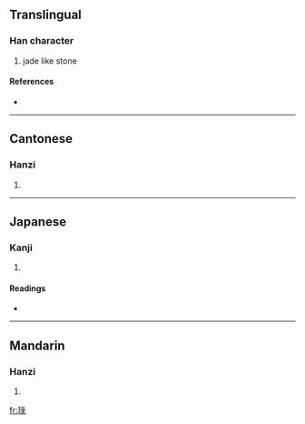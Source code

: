 ==Translingual==

===Han character===
{{Han char|rn=96|rad=玉|as=08|sn=12|four=1713<sub>2</sub>|canj=一土弓一水 (MGNME), 一土女弓水 (MGVNE)}}

# jade like stone

====References====
* {{Han ref|kx=0735.030|dkj=21070|dj=1147.010|hdz=21124.090|uh=742D|ud=29741|bh=DAA3|bd=55971}}

----

==Cantonese==

===Hanzi===
{{yue-hanzi|jyut=|y=luk6}}

# {{defn|Cantonese}}

----

==Japanese==

===Kanji===
{{ja-kanji|grade=|rs=玉08}}

# {{defn|Japanese}}

====Readings====
* {{ja-readings|on=[[こく]] (koku)|kun=[[たま]] (tama)|nanori=}}

----

==Mandarin==

===Hanzi===
{{cmn-hanzi|pin=[[lù]] ([[lu4]])|wg=lu<sup>4</sup>}}

# {{defn|Mandarin}}

[[fr:琭]]